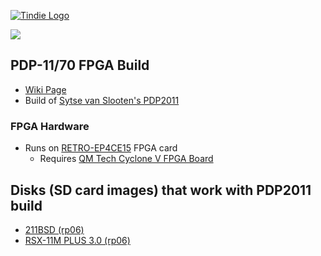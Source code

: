 <a href="https://www.tindie.com/products/land_boards/retrocomputer-fpga-card-pcb-only/" >
<img src="http://land-boards.com/tindie/tindie-larges-v2.png" alt="Tindie Logo"></img></a> 

<img src="http://land-boards.com/blwiki/images/0/08/RETROEP4CE15_REV4_EDGEVIEW-720PX.jpg"></img>

== PDP-11/70 FPGA Build ==

* [http://land-boards.com/blwiki/index.php?title=PDP-11_ON_RETRO-EP4CE15#Disks_.28SD_card_images.29_that_work_with_PDP2011_build Wiki Page]
* Build of [https://pdp2011.sytse.net/wordpress/ Sytse van Slooten's PDP2011 ]

=== FPGA Hardware ===

* Runs on [[RETRO-EP4CE15]] FPGA card
** Requires [[QM Tech Cyclone V FPGA Board]]

== Disks (SD card images) that work with PDP2011 build ==

* [https://github.com/douggilliland/Retro-Computers/tree/master/PDP-11/Disks/rp06/211bsd 211BSD (rp06)]
* [https://github.com/douggilliland/Retro-Computers/tree/master/PDP-11/Disks/rp06/rsx11mp-30 RSX-11M PLUS 3.0 (rp06)]
